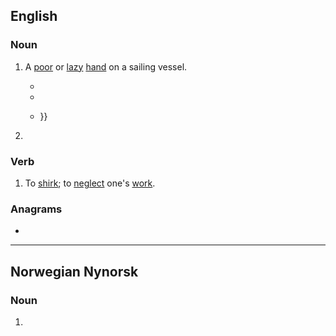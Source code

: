 {{also|søger}}
==English==

===Noun===
{{en-noun}}

# {{lb|en|dated}} A [[poor]] or [[lazy]] [[hand]] on a sailing vessel.
#* {{quote-book|en|1834|[[w:Richard Henry Dana, Jr.|Richard Henry Dana]]|Two Years Before the Mast
|passage=The captain called him a "'''soger'''," and promised to "ride him down as he would the main tack;" and when officers are once determined to "ride a man down," it is a gone case with him.}}
#* {{quote-book|en|a. 1900|chapter=Hanging Johnny|title=Windjammers: Songs of the Great Lakes Sailors|editors=Ivan Walton et al.|url=http://books.google.com/books?id=-zLoMBM7EHwC|page=66|year_published=2002
|passage=I'd hang a lazy '''soger''' / The same as any other.}}
#* {{quote-book|en|1902|Louis Becke|The Jalasco Brig|url=http://books.google.com/books?id=U94NAAAAYAAJ|page=82
|passage=Come aft, you lazy '''soger''', an' see what de captain has to say 'bout dis," cried Worcester, pushing the man, who still grasped his knife, before him {{...}}}}
# {{lb|en|chiefly|Scotland}} {{pronunciation spelling of|en|soldier}}

===Verb===
{{en-verb}}

# {{lb|en|dated}} To [[shirk]]; to [[neglect]] one's [[work]].

===Anagrams===
* {{anagrams|en|a=egors|Geros|Goers|Grose|Regos|ergos|goers|gores|gorse|ogres|regos|roges}}

----

==Norwegian Nynorsk==

===Noun===
{{head|nn|noun form|g=f}}

# {{inflection of|nn|soge||indef|p}}